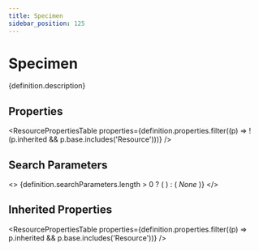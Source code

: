 ```yaml
---
title: Specimen
sidebar_position: 125
---
```



# Specimen

<p>{definition.description}</p>

## Properties

<ResourcePropertiesTable properties={definition.properties.filter((p) => !(p.inherited && p.base.includes('Resource')))} />

## Search Parameters

<>
  {definition.searchParameters.length > 0 ? (
    <SearchParamsTable searchParams={definition.searchParameters} />
  ) : (
    <em>None</em>
  )}
</>

## Inherited Properties

<ResourcePropertiesTable properties={definition.properties.filter((p) => p.inherited && p.base.includes('Resource'))} />


